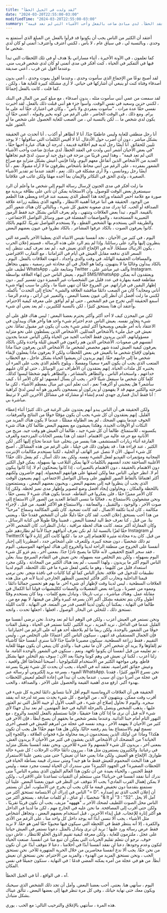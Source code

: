 ```yaml
---
title: "لقد ولدت في الجيل الخطأ"
date: "2024-03-20T22:55:00-03:00"
modifiedTime: "2024-03-20T22:55:00-03:00"
summary: "أشعر أحيانًا أنني ولدت في العقد الخطأ. لدي مبادئ ضاعت بالفعل وأحب الأشياء التي لم تعد قيمة."
---
```


أعتقد أن الكثير من الناس يجب أن يكونوا قد قرأوا بالفعل عن المبلغ الذي أستمتع به وحدي ، وبالنسبة لي ، في سياق عام ، لا بأس ، لكنني أعترف وأعترف: أتمنى لو كان لدي شخص ما.

كما تعلمون ، في الآونة الأخيرة ، أثناء مساراتي بلا هدف أو في تلك اللحظات التي تبدأ فيها في التفكير في الحياة ، كنت أفكر في مدى أتمنى لو كان لدي شخص قريب مني. وعندما أقول عن قرب ، أعني صديقة.

لقد أصبح نوعًا من الإجماع الذي سأموت وحدي ، وعندما أقول يموت وحدي ، أعني بدون أصدقاء وفتاة كنت أو ينبغي أن أشاركها في حياتي. لا أرى مشكلة كبيرة للغاية هنا ، ولكن ، كما قلت ، كانت بالفعل إجماعًا.

لقد سمعت من عمي أنني سأموت مثله ، بدون أصدقاء ، مع مبلغ كبير من المال في البنك ، لكنني حزين وسعيد في نفس الوقت. وأسوأ جزء هو أنني قبلت ذلك بالفعل. لقد أخبرت نفسي حقًا عدة مرات ، "سأموت بمفردي ولا بأس" ، وكان في اعتبارك حقًا أنه على ما يرام. ومع ذلك ، في الوقت الحاضر ، على الرغم من كونه بخير وقبوله ، أتمنى حقًا أن يكون لدي شخص ما ... لكن بالنسبة لي ، من الصعب للغاية الحصول على شخص ما أو العثور عليه.

أنا رجل منطقي للغاية وليس عاطفيًا جدًا. أنا لا أتظاهر أو أكذب ، أنا أتحدث عن الحقيقة بشكل مباشر ، دون أن أضرب حول الأدغال. أنا لا أقيس الكلمات التي سأقولها ؛ لا يوجد تليين للحقائق. أنا أيضًا رجل لديه قيم أخلاقية قديمة ، لدرجة أن هناك عبارة أحبها حقًا ، "في بعض الأحيان أشعر أنني ولدت في العقد الخطأ. لدي مبادئ ضاعت وأحب الأشياء التي لم تعد قيمة" ، وهذا ليس قريبًا من مزحة في ذوق جيد أو سيئ.
لديّ قيم تجاهلها العديد من الأشخاص الذين أتفاعل معهم اليوم. ولذا فإنني أعيش بشكل متزايد مع صراع الشعور بمفرده ، على الرغم من أنني محاط بأشخاص يطرفون ما لا أراه مقبولًا. نعم ، أنا أيضًا رجل رومانسي ، ولا أرى مشكلة في ذلك. نعم ، أفتقد عندما تم تقدير الأشياء الصغيرة ، ولدي الحق في التكاثر والإيمان بما أجده مهمًا ولكن غائب في علاقاتنا.

ما زلت أفكر في مدى الجنون لإرسال رسالة اليوم إلى شخص ما وأعلم أن الرد سيستغرق بعض الوقت للوصول. وأن الاستجابة يمكن أن تأتي على بطاقة بريدية مع صورة مع علامة أحمر الشفاه ورائحة هذا العطر الذي يسمبه عند قراءة ويعطي هذا الطعم من الوجود. الحقيقة هي أننا عرفنا أهمية الانتظار ، والجهد الذي يتطلبه زراعة علاقة الصداقة أو الحب. كنا ندرك مدى صعوبة تحقيق كل شيء ، وبالتالي كان هناك شعور أكبر بالقيمة. اليوم ، تبدأ بعض العلاقات وتنتهي ، ولم يعرف الناس بشكل جيد فقط الرموز التعبيرية المستخدمة ، والمواصفات المفضلة في صور وسائل التواصل الاجتماعي ، والطريقة التي يستخدم بها الشخص القطع ، ولا يستخدم الفواصل تقريبًا. لكنهم بالكاد كانوا يعرفون الصوت ، بالكاد عرفوا المشاعر ، بالكاد نظروا في عيون بعضهم البعض.

اليوم ، في كثير من الأحيان ، نجد أنفسنا نقيس الانتباه الذي يعطينا الآخر بالسرعة التي ينظرون إليها والرد على رسائلنا. وإذا لم يتم الرد على هذه الرسالة ، فسيتم إعلان الحرب ، يكون الارتباك مسلحًا. لأنه في الإلحاح الذي نعيش فيه ، لم نعد نعرف كيف ننتظر. إنه السعر الذي ندفعه مقابل العيش في أيام في التزاماتنا ، مع التقارب الافتراضي والمسافات الحقيقية الهائلة.
في وقت والدي وأجداد ، انتهت العلاقات بالفعل. اليوم ، بالكاد يبدأون وغالبًا ما لا ينتهيون. وكما هو الحال في أي محادثة غير رسمية ، ينتهي بتجاهل لطيف على WhatsApp ، ومتابعة على Twitter ، وألف غير مباشر على Instagram. اليوم ، يعيش الناس جبن إنهاء العلاقة بواسطة SMS/WhatsApp ويعتقدون أنه يمكن مقاطعة قصة بمهارة في عدد قليل من الشخصيات غير المميزة دون تفسير كبير ، دون إظهار اليقين في قراراتهم. من المروع حقًا أن تنهي شيئًا ما ، ولكن ما سبب إنهاء شيء أناني ومحايد؟ كان من الصعب دائمًا مناقشة العلاقة والشيء "نحتاج إلى التحدث" بأكمله. لكنني ما زلت أفضل أن أنظر إلى عيون بعضنا البعض ، والتعبير عن آرائي ، وعدم الرضا ، أسمع الحقيقة التي تخرج من فم الشخص ، حتى لو لم أوافق على معرفة كيفية الاحترام. وأعتقد أن هذا يستحق كثيرًا ، لكن بالنسبة للكثيرين ، لم يعد يعني أي شيء.

لكن من المحزن كيف لا أحد أكثر وأكثر يحترم بعضنا البعض ؛ ليس هناك قلق على أي شيء يتجاوز نفسه. يعيش الناس عدم احترام شيء واحد هنا وآخر هناك ويبدأون في الاعتقاد بأنه أمر طبيعي ويصبحوا أكثر لنشر شيء يجب أن يكون غير مقبول تمامًا. نحن نعيش في جيل مليء بالأشخاص المدللين. الأشخاص الذين يسلطون على نحو متزايد مسؤولياتهم. الذين يريدون فقط الجانب الجيد من الحياة ولكن اليأس عندما يجدون أنفسهم في صعوبات. الأشخاص الذين هم رائعون في العيش لليلة واحدة ولكن بالكاد يعرفون كيفية العيش لمدة شهر مخصص لشخص ما. الأشخاص الذين يعرفون جيدًا ماذا يقولون لإقناع شخص ما بالعيش في بعض اللحظات ولكن لا يعرفون ماذا يفعلون لإبقاء شخص ما إلى جانبهم حقًا. إنهم يريدون أن يعيشوا الحياة بشكل عاجل ، مع الخطاب المتعب الذي يجب أن يكون المرء سعيدًا ومفصلًا ، ويلوح بالعلم الذي يجب على المرء أن يختبره كل ملذات الحياة. إنهم يعتقدون أن الأطراف تبرر الوسائل ، حتى لو كان عليهم خداعهم ، واستخدام الناس ، والتظاهر بالمشاعر ، والتظاهر بأنهم شخصًا ليسوا كذلك.
كلما كان شخص ما سيفعل شيئًا لآخر ، يجب أن يسأل أنفسهم: لو كان الأمر أنا ، كيف سأشعر؟ هل يعجبني أو أكرهه؟ نعم ، أنت تعلم أنني غير مبال بمعظم الأشياء ، لكن ما شرحته والكثير منهم قد لا يفهمون أو يدركون أو يسمحون بالمرور هو أنه ليس لديّ كراهية ؛ أنا فقط أبذل قصارى جهدي لعدم إنشاء أو مشاركة في مشاكل الآخرين التي لا ترتبط مباشرة بي.

ولكن الحقيقة هي أن الناس يبدو أنهم يعتدون على الرغبة في ذلك كثيرًا أثناء إعطاء القليل. إنهم يعتقدون أن كل شيء يجب أن يكون مؤقتًا خوفًا من النتائج والمرفقات. الخوف عندما ينتهي الضحك ، لم يعد الطاولة ممتلئًا ، عندما لا يكون هناك المزيد من النكات أو الأوقات الجيدة. وهكذا يعيشون مع بعضهم البعض طالما كان هناك شيء يكسبونه ، للاستمتاع. طالما أن كل شيء جيد ، طالما أن العيش هو وقت جيد. مزيج من الأنانية مع جرعة عالية من الاهتمام. أعتقد أن هذا يفسر الحانات المزدحمة والغرف الفارغة أثناء زيارات المستشفى. هذا يفسر من يتخلى عننا عندما نحتاج إليها أكثر.
لكن الكثير ، عند قراءة هذا ، قد يقولون ذلك في جيلنا ، على الرغم من هذه المشاكل ، أصبح كل شيء أسهل. الآن لا نتصل عبر الهاتف أو الخلية ، لكننا نستخدم مكالمات الإنترنت المجانية ومؤتمرات الفيديو لفعل الشيء نفسه. ولكن بعد ذلك أسأل ، كم يفعل ذلك حقًا؟ الأغلبية الساحقة تحدد أنفسهم بالكلمات لأنها يمكن التلاعب بها بسهولة. يمكن قول الكثير دون الاهتمام بالحقيقة ، دون الاهتمام بالتعبيرات ، إذا كانوا يضحكون أم لا. إذا كانوا يبكون أم لا. انظر حولي. الناس معا ولكن لصقها على هواتفهم المحمولة. إنهم حاضرون ولكنهم أكثر اهتمامًا بالتقاط الصور للظهور على وسائل التواصل الاجتماعي. إنهم يضيعون الوقت الذي يجب أن ينظروا فيه إلى بعضهم البعض ، ويحبون بعضهم البعض ، ويستمتعون باللحظة والمكان ، ويحاولون إيجاد أفضل وضع لتصوير وإظهار مدى تميز لحظة. ولكن إذا كان الأمر مميزًا حقًا ، فلن يفكروا في التقاطه. عندما يكون هناك شيء لا ينسى حقًا ، ونحن مشغولون بالاستمتاع به ، فغالبًا ما ننسى التقاط العديد من الصور لأن الاستماع إلى صوت الآخر ، والوجود ، والتقبيل ، والمعانقة ، والاستمتاع هو الأكثر أهمية.
من قبل ، لإجراء مكالمة ، كان لدينا تكلفة الاتصال ، لقد كانت تضحية. كان تلقي المكالمة وسماع "مرحبا" من هذا أحب يستحق إعلان الحب. لقد كان حقًا دليلًا على أن الشخص فقدنا حقًا ، ويعتني بنا. من قبل ، كنا نعرف خط اليد لبعضنا البعض ، قضينا وقتًا طويلاً في كتابة الرسائل ، وكان المغازلة أكثر متعة. كانت هناك لحظة مراقبة ، تبادل النظرات. كان الشخص الآخر حقًا لغزًا بالنسبة لنا. لم نكن نعرف أذواقهم جيدًا لأننا لم نطاردهم على Instagram أو Twitter/X من قبل. كان بدء محادثة مثيرة للاهتمام إلى حد ما ، لكنها كانت أكثر إثارة لأنها تم ذلك شخصيًا ، دون ضجة كبيرة. وللتعرف على أشخاص جدد ، اضطررنا إلى إجبار أنفسنا على الخروج من منطقة الراحة لدينا والخروج إلى هناك لمواجهة الموسيقى. اليوم ، فقد سحر الفتح الحقيقي. لأنه غالبًا ما يصبح نادرًا جدًا. بمعنى آخر ، يتم غزو كل شيء اليوم بسهولة ، ولكن يتم التخلص منه بسهولة. نحن نعيش في التقادم المبرمج بيننا.
يعلن الناس اليوم أكثر ما يريدون ، ولهذا السبب ، لم يعد هناك الكثير من المحادثة ، ولكن مجرد استعداد قليل من كليهما ، وهو ما يكفي لفعل شيء ما في تلك اللحظة. اليوم لدينا تطبيقات للدخول في علاقة. نختار الناس كما لو كنا كائنات في نافذة متجر. نحن نرمي قيمنا الداخلية ونحارب أكثر فأكثر لتحسين المظهر الخارجي لدينا لأنه في مثل هذه العلاقات السطحية ، ليس لدينا وقت لإظهار أي شيء آخر. ما يهم هو تحسين جمالنا دائمًا ، ومموه من عصرنا ، وزراعة بعض التفضيلات والصفات ككليشيهات قولنا أننا الكمال في مقابلة عمل. وهناك مباشرة ، نرتب تاريخًا ، وتبادل بضع كلمات ، وما كان يستخدم وقتًا أطول وكان يتم تحقيقه بشكل أكبر الآن بسرعة كبيرة وأقل من قيمتها. لا يهم مع من ، طالما في النهاية ، يمكننا أن يكون لدينا أقصى قدر من المتعة. في النهاية ، كانت الليلة تستحق ذلك ، للتخلي عن البخار. الوصول ، افعلها ، اجعلها تحدث ، واتجه.

ونحن نستمر في العيش أعزب ، ولكن في الوهم أننا لم نعد وحدنا. نحن نرضي أنفسنا مع القليل عندما في الداخل ، نريد المزيد ، نريد الكثير. لكننا نستمر في الحياة ، ونقبل الفتات خوفًا من الشعور بالوحدة. ولكن ربما ما لم يلاحظه أحد هو أنه على الرغم من اختياراتنا ، فإن الجمال المستقبلي قد انتهى ، سيكون الناس أكثر اعتمادًا على التخلص من ، وليس التقييم ، فقط زراعة السطحية. سيكون مصيرنا قاسيًا جدًا لأننا سنرى أنفسنا حقًا كأشياء تم إلقاؤها ولا يريد أي شخص آخر. لأن ما تبقى فينا ، والذي كان ينبغي أن يكون مهمًا للغاية ، تم تعليمه من قبل أنفسنا أن يكونوا تافهة. ونعم ، سنكون في الشعور بالوحدة التامة. ما زلنا أعزب ، لكننا لن نعيش في وهم كوننا وحيدًا بعد الآن ؛ سوف يتم التخلي عنها بشكل قاطع.
وفي مواجهة الكثير من الاستخدام للتكنولوجيا ، أصبحنا أشخاصًا أقل واقعية ، وعيش حقائق افتراضية. نعتقد أنه في الحياة ، يجب أن يحدث كل شيء تقريبًا بسرعة الضوء ، بسرعة بريد إلكتروني أو رسالة عبر WhatsApp. نحن نسرع ​​الأمور كثيرًا ، فقدنا في عجلة من أمرنا دون أي سبب ، عندما يجب أن نبدأ في إعادة التعلم لنعيش اللحظات بهدوء أكبر. ارفع مدى أهمية القيمة والحصول على الآخر ، والصداقة ، والحب.

الحقيقة هي أن العلاقات الرومانسية اليوم أقل لأننا نتسابق دائمًا لتجربة كل شيء في أقرب وقت ممكن. وينتهيون لأنه ، من الواضح ، كل شيء يحدث بسرعة لدرجة أنه يفقد سحره. واليوم لا نحاول إصلاح أي شيء ، في العيب الأول أو خيبة الأمل التي تم العثور عليها ، يذهب الشخص ويتصل بالمرحلة التالية في خط المهتمين. لم نعد نبذل جهدًا لأي شيء لأنه قبل أن نرى ما إذا كان هذا حقيقيًا ، فإننا نستسلم بالفعل للجسد والروح ، مع التهور التام أمام حبنا الذاتية. وعندما يشعر شخص ما بحقهم أن يصبح أبطأ ، فإن الآخر في كثير من الأحيان لا يفهمه الآخر ، ويجد نفسه في عجلة من أمرهم للعيش في قصص أخرى تسمح لهم بالاستمتاع بما يتم رفضه حاليًا. ولكن هل هذا مهم حقًا؟ هل يجب أن تكون هكذا؟ وماذا عن أولئك الذين يستخدمون ذريعة محاولة ملء فجوات العلاقة ، واللجوء إلى الخيانة؟ من المضحك أن الأشخاص الذين يغشون في كثير من الأحيان لا يريدون الغش. بمعنى آخر ، يريدون كل شيء لأنفسهم ولا شيء للآخرين. ونحن نفقد أنفسنا بشكل متزايد في رغباتنا.
والكثيرون يستمرون مثل هذا ، يبررون دائمًا حالات الرحلات ؛ كل شيء حالة طوارئ. الإلحاح هو العيش. ولكن ماذا يعني حقا أن تعيش؟ حتى متى يتعين علينا الاستمرار في هذا البحث المحموم للعيش فقط ما هو جيد؟ ومتى سندرك قيمة بساطة الحياة في اللحظات الصغيرة؟ في الجهود الكبيرة؟ متى سندرك أن الحياة ليست مجرد متعة ، وليس فقط الجنس ، والحياة بعيدة عن أن تكون هذا العالم الملون الذي ينشره الناس؟ متى ندرك أننا نفقد أنفسنا في حرياتنا؟ متى سنتعلم أن التقنيات تساعدنا على الاقتراب ، ولكن لا يمكن إهمال القرب المادي؟ يجب ألا نتوقف عن النظر في عيون بعضنا البعض. علينا أن نستمتع بتقدمنا ​​دون تخفيض قيمة ما كان يجب أن يخرج عن الأسلوب.
آمل أن يستمر الناس في إدراك أن الابتسامة تستحق أكثر من "= D". أن إعلان الحب الذي تم إصداره شخصيًا ، أو عناق ، أو كلمات صادقة ، يستحق أكثر من "& lt ؛ 3" أو "S2". آمل ألا يحل الناس محل الصوت اللطيف لضحك الآخر بـ "ههههه" مزيف. يجب أن نكون قريبًا تقريبًا ، ولكن حتى أقرب إلى المصافحة. ما نحن عليه في الخارج مهم ، لكن ما لدينا في الداخل هو أكثر إثارة للإعجاب. قبل إيذاء الآخرين ، قبل استخدام بعضهم البعض ، وتجاهل أشخاص مثل الأشياء ، يجب ألا ننسى أبدًا أنه يوجد داخل كل واحد منا ، على الرغم من الأذى والكفرة ، إلا أنه ينتظر فقط في اللحظة التي سيكون فيها محبوبًا حقًا لمن هو حقًا. لا نريد فقط عرض رسالة ورد عليها ؛ نريد أن نرى وتبادل بالمثل. دعونا نستمر في العيش حياتنا على عجل ، ملتزمون للغاية ، ولكن معرفة كيفية تقييم الذوق الحلو للانتظار ، عاش دون خوف. نرجو أن نتعلم تقليم الحريات التي يمكن أن تنبع منا عن أنفسنا. صنعت الحياة لتكون وعدم وجودها. دعنا لن نفقد أنفسنا أبدًا في أحلامنا ، دعنا لا نتوقف أبدًا عن أن نكون من نحن حقًا. يجب ألا ندع أنفسنا محاصرين من خلال الحرية المتهورة للآخر. نحن نستحق الحب ، ونحن نستحق المزيد من الهدوء ، والمزيد من الاحترام. نحن نستحق أن نعيش أبطأ. من هو في عجلة من أمره يمكنه المضي قدمًا ؛ في النهاية ، سنكون جميعًا في نفس المكان.

آه ، في الواقع ، أنا في الجيل الخطأ.

اليوم ، سأنهي هنا.
يعتني. أحب بعضنا البعض. وآمل أن تجد ذلك الشخص الذي سيحبك ويكون معك حتى نهاية حياتك ، وفي كل مرة تنظر فيها إلى بعضها البعض ، تتألق عيناك بشكل متبادل.

هذه المرة ، سأنتهي بالإغلاق والترحيب التالي:
مع الحب ، يوري.
